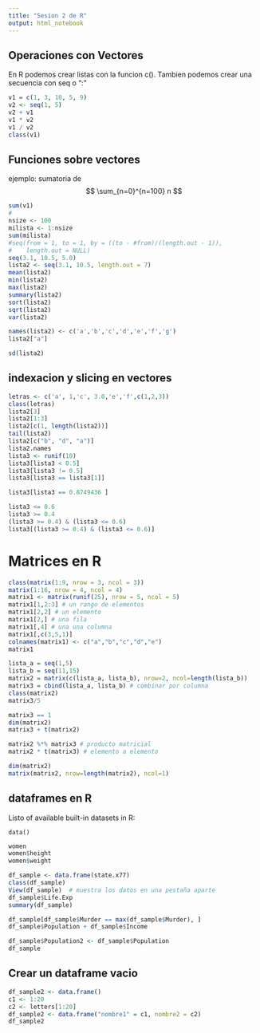 ```yaml
---
title: "Sesion 2 de R"
output: html_notebook
---
```


## Operaciones con Vectores

En R podemos crear listas con la funcion c(). Tambien podemos crear una secuencia con seq o ":"
```r
v1 = c(1, 3, 10, 5, 9)
v2 <- seq(1, 5)
v2 + v1
v1 * v2
v1 / v2
class(v1)
```
## Funciones sobre vectores
ejemplo: sumatoria de 
$$
\sum_{n=0}^{n=100} n
$$

```r
sum(v1)
#
nsize <- 100
milista <- 1:nsize
sum(milista)
#seq(from = 1, to = 1, by = ((to - #from)/(length.out - 1)),
#    length.out = NULL)
seq(3.1, 10.5, 5.0)
lista2 <- seq(3.1, 10.5, length.out = 7)
mean(lista2)
min(lista2)
max(lista2)
summary(lista2)
sort(lista2)
sqrt(lista2)
var(lista2)

names(lista2) <- c('a','b','c','d','e','f','g')
lista2["a"]

sd(lista2)
```
## indexacion y slicing en vectores
```r
letras <- c('a', 1,'c', 3.0,'e','f',c(1,2,3))
class(letras)
lista2[3]
lista2[1:3]
lista2[c(1, length(lista2))]
tail(lista2)
lista2[c("b", "d", "a")]
lista2.names
lista3 <- runif(10)
lista3[lista3 < 0.5]
lista3[lista3 != 0.5]
lista3[lista3 == lista3[1]]

lista3[lista3 == 0.8749436 ]

lista3 <= 0.6
lista3 >= 0.4
(lista3 >= 0.4) & (lista3 <= 0.6)
lista3[(lista3 >= 0.4) & (lista3 <= 0.6)]

```
# Matrices en R
```r
class(matrix(1:9, nrow = 3, ncol = 3))
matrix(1:16, nrow = 4, ncol = 4)
matrix1 <- matrix(runif(25), nrow = 5, ncol = 5)
matrix1[1,2:3] # un rango de elementos
matrix1[2,2] # un elemento
matrix1[2,] # una fila
matrix1[,4] # una una columna
matrix1[,c(3,5,1)]
colnames(matrix1) <- c("a","b","c","d","e")
matrix1
```
```r
lista_a = seq(1,5)
lista_b = seq(11,15)
matrix2 = matrix(c(lista_a, lista_b), nrow=2, ncol=length(lista_b))
matrix3 = cbind(lista_a, lista_b) # combinar por columna
class(matrix2)
matrix3/5

matrix3 == 1 
dim(matrix2)
matrix3 + t(matrix2)

matrix2 %*% matrix3 # producto matricial
matrix2 * t(matrix3) # elemento a elemento

dim(matrix2)
matrix(matrix2, nrow=length(matrix2), ncol=1)
```
## dataframes en R

Listo of available built-in datasets in R:
```
data()
```

```r
women
women$height
women$weight

df_sample <- data.frame(state.x77)
class(df_sample)
View(df_sample)  # muestra los datos en una pestaña aparte
df_sample$Life.Exp
summary(df_sample)
```

```r
df_sample[df_sample$Murder == max(df_sample$Murder), ]
df_sample$Population + df_sample$Income

df_sample$Population2 <- df_sample$Population
df_sample
```
## Crear un dataframe vacio
```r
df_sample2 <- data.frame()
c1 <- 1:20
c2 <- letters[1:20]
df_sample2 <- data.frame("nombre1" = c1, nombre2 = c2)
df_sample2
```






